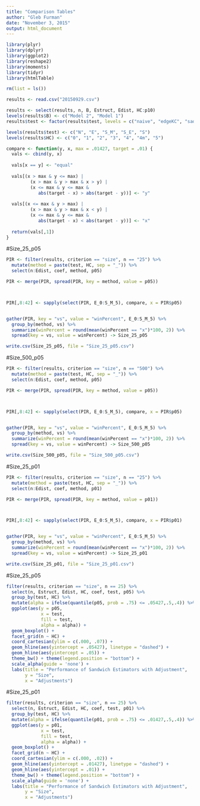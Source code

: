 ```yaml
---
title: "Comparison Tables"
author: "Gleb Furman"
date: "November 3, 2015"
output: html_document
---
```


```r
library(plyr)
library(dplyr)
library(ggplot2)
library(reshape2)
library(moments)
library(tidyr)
library(htmlTable)

rm(list = ls())

results <- read.csv("20150929.csv")

results <- select(results, n, B, Estruct, Edist, HC:p10)
levels(results$B) <- c("Model 2", "Model 1")
results$test <- factor(results$test, levels = c("naive", "edgeKC", "saddle_V1", "saddle_V2", "Satt"))

levels(results$test) <- c("N", "E", "S_M", "S_E", "S")
levels(results$HC) <- c("0", "1", "2", "3", "4", "4m", "5")

compare <- function(y, x, max = .01427, target = .01) {
  vals <- cbind(y, x)
  
  vals[x == y] <- "equal"
  
  vals[(x > max & y <= max) | 
         (x > max & y > max & x > y) | 
         (x <= max & y <= max & 
            abs(target - x) > abs(target - y))] <- "y"
  
  vals[(x <= max & y > max) |
         (x > max & y > max & x < y) |
         (x <= max & y <= max & 
            abs(target - x) < abs(target - y))] <- "x"
 
  return(vals[,1])
}

```

#Size_25_p05
```r
PIR <- filter(results, criterion == "size", n == "25") %>%
  mutate(method = paste(test, HC, sep = "_")) %>%
  select(n:Edist, coef, method, p05)

PIR <- merge(PIR, spread(PIR, key = method, value = p05))



PIR[,8:42] <- sapply(select(PIR, E_0:S_M_5), compare, x = PIR$p05)


gather(PIR, key = "vs", value = "winPercent", E_0:S_M_5) %>%
  group_by(method, vs) %>%
  summarize(winPercent = round(mean(winPercent == "x")*100, 2)) %>%
  spread(key = vs, value = winPercent) -> Size_25_p05

write.csv(Size_25_p05, file = "Size_25_p05.csv")

```

#Size_500_p05
```r
PIR <- filter(results, criterion == "size", n == "500") %>%
  mutate(method = paste(test, HC, sep = "_")) %>%
  select(n:Edist, coef, method, p05)

PIR <- merge(PIR, spread(PIR, key = method, value = p05))



PIR[,8:42] <- sapply(select(PIR, E_0:S_M_5), compare, x = PIR$p05)


gather(PIR, key = "vs", value = "winPercent", E_0:S_M_5) %>%
  group_by(method, vs) %>%
  summarize(winPercent = round(mean(winPercent == "x")*100, 2)) %>%
  spread(key = vs, value = winPercent) -> Size_500_p05

write.csv(Size_500_p05, file = "Size_500_p05.csv")

```

#Size_25_p01
```r
PIR <- filter(results, criterion == "size", n == "25") %>%
  mutate(method = paste(test, HC, sep = "_")) %>%
  select(n:Edist, coef, method, p01)

PIR <- merge(PIR, spread(PIR, key = method, value = p01))



PIR[,8:42] <- sapply(select(PIR, E_0:S_M_5), compare, x = PIR$p01)


gather(PIR, key = "vs", value = "winPercent", E_0:S_M_5) %>%
  group_by(method, vs) %>%
  summarize(winPercent = round(mean(winPercent == "x")*100, 2)) %>%
  spread(key = vs, value = winPercent) -> Size_25_p01

write.csv(Size_25_p01, file = "Size_25_p01.csv")

```

#Size_25_p05
```r

filter(results, criterion == "size", n == 25) %>%
  select(n, Estruct, Edist, HC, coef, test, p05) %>%
  group_by(test, HC) %>%
  mutate(alpha = ifelse(quantile(p05, prob = .75) <= .05427,.5,.4)) %>%
  ggplot(aes(y = p05,
             x = test,
             fill = test,
             alpha = alpha)) +
  geom_boxplot() +
  facet_grid(n ~ HC) +
  coord_cartesian(ylim = c(.000, .07)) + 
  geom_hline(aes(yintercept = .05427), linetype = "dashed") + 
  geom_hline(aes(yintercept = .05)) +
  theme_bw() + theme(legend.position = "bottom") + 
  scale_alpha(guide = 'none') +
  labs(title = "Performance of Sandwich Estimators with Adjustment",
       y = "Size",
       x = "Adjustments")
```

#Size_25_p01
```r

filter(results, criterion == "size", n == 25) %>%
  select(n, Estruct, Edist, HC, coef, test, p01) %>%
  group_by(test, HC) %>%
  mutate(alpha = ifelse(quantile(p01, prob = .75) <= .01427,.5,.4)) %>%
  ggplot(aes(y = p01,
             x = test,
             fill = test,
             alpha = alpha)) +
  geom_boxplot() +
  facet_grid(n ~ HC) +
  coord_cartesian(ylim = c(.000, .02)) + 
  geom_hline(aes(yintercept = .01427), linetype = "dashed") + 
  geom_hline(aes(yintercept = .01)) +
  theme_bw() + theme(legend.position = "bottom") + 
  scale_alpha(guide = 'none') +
  labs(title = "Performance of Sandwich Estimators with Adjustment",
       y = "Size",
       x = "Adjustments")
```